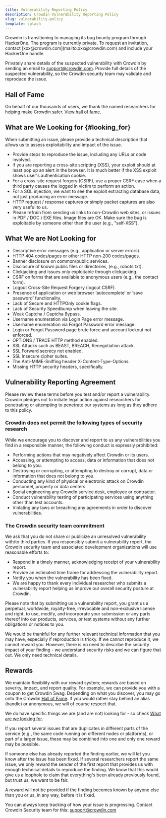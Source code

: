 ```yaml
---
title: Vulnerability Reporting Policy
description: Crowdin Vulnerability Reporting Policy
slug: vulnerability-policy
template: splash
---
```



<Aside type="tip" title="Join our bug bounty program on HackerOne">
  Crowdin is transitioning to managing its bug bounty program through HackerOne. The program is currently private. To request an invitation, contact [xxx@crowdin.com](mailto:xxx@crowdin.com) and include your HackerOne handle.
</Aside>

Privately share details of the suspected vulnerability with Crowdin by sending an email to [support@crowdin.com](https://crowdin.com/contacts). Provide full details of the suspected vulnerability, so the Crowdin security team may validate and reproduce the issue.

## Hall of Fame

On behalf of our thousands of users, we thank the named researchers for helping make Crowdin safer. [View hall of fame](/hall-of-fame/).

## What are We Looking for {#looking_for}

When submitting an issue, please provide a technical description that allows us to assess exploitability and impact of the issue.

- Provide steps to reproduce the issue, including any URLs or code involved.
- If you are reporting a cross-site scripting (XSS), your exploit should at least pop up an alert in the browser.
It is much better if the XSS exploit shows user's authentication cookie.
- For a cross-site request forgery (CSRF), use a proper CSRF case when a third party causes the logged in victim to perform an action.
- For a SQL injection, we want to see the exploit extracting database data, not just producing an error message.
- HTTP request / response captures or simply packet captures are also very useful to us.
- Please refrain from sending us links to non-Crowdin web sites, or issues in PDF / DOC / EXE files.
Image files are OK. Make sure the bug is exploitable by someone other than the user (e.g., "self-XSS").

## What We are Not Looking for

- Descriptive error messages (e.g., application or server errors).
- HTTP 404 codes/pages or other HTTP non-200 codes/pages.
- Banner disclosure on common/public services.
- Disclosure of known public files or directories, (e.g., robots.txt).
- Clickjacking and issues only exploitable through clickjacking.
- CSRF on forms that are available to anonymous users (e.g., the contact form).
- Logout Cross-Site Request Forgery (logout CSRF).
- Presence of application or web browser ‘autocomplete’ or ‘save password’ functionality.
- Lack of Secure and HTTPOnly cookie flags.
- Lack of Security Speedbump when leaving the site.
- Weak Captcha / Captcha Bypass.
- Username enumeration via Login Page error message.
- Username enumeration via Forgot Password error message.
- Login or Forgot Password page brute force and account lockout not enforced.
- OPTIONS / TRACE HTTP method enabled.
- SSL Attacks such as BEAST, BREACH, Renegotiation attack.
- SSL Forward secrecy not enabled.
- SSL Insecure cipher suites.
- The Anti-MIME-Sniffing header X-Content-Type-Options.
- Missing HTTP security headers, specifically.

## Vulnerability Reporting Agreement

Please review these terms before you test and/or report a vulnerability. Crowdin pledges not to initiate legal action against researchers for penetrating or attempting to penetrate our systems as long as they adhere to this policy.

### Crowdin does not permit the following types of security research

While we encourage you to discover and report to us any vulnerabilities you find in a responsible manner, the following conduct is expressly prohibited:

- Performing actions that may negatively affect Crowdin or its users.
- Accessing, or attempting to access, data or information that does not belong to you.
- Destroying or corrupting, or attempting to destroy or corrupt, data or information that does not belong to you.
- Conducting any kind of physical or electronic attack on Crowdin  personnel, property or data centers.
- Social engineering any Crowdin service desk, employee or contractor.
- Conduct vulnerability testing of participating services using anything other than test accounts.
- Violating any laws or breaching any agreements in order to discover vulnerabilities.

### The Crowdin security team commitment

We ask that you do not share or publicize an unresolved vulnerability with/to third parties. If you responsibly submit a vulnerability report, the Crowdin security team and associated development organizations will use reasonable efforts to:

- Respond in a timely manner, acknowledging receipt of your vulnerability report.
- Provide an estimated time frame for addressing the vulnerability report.
- Notify you when the vulnerability has been fixed.
- We are happy to thank every individual researcher who submits a vulnerability report helping us improve our overall security posture at Crowdin.

Please note that by submitting us a vulnerability report, you grant us a perpetual, worldwide, royalty-free, irrevocable and non-exclusive license and right, to use, modify, and incorporate your submission or any parts thereof into our products, services, or test systems without any further obligations or notices to you.

We would be thankful for any further relevant technical information that you may have, especially if reproduction is tricky. If we cannot reproduce it, we cannot reward you.
However, there is no need to describe the security impact of your finding - we understand security risks and we can figure that out. We only need technical details.

## Rewards

We maintain flexibility with our reward system; rewards are based on severity, impact, and report quality.
For example, we can provide you with a coupon to get Crowdin Swag. Depending on what you discover, you may go onto the Crowdin [Hall of Fame](/hall-of-fame/).
If you would rather stay behind an alias (handle) or anonymous, we will of course respect that.

We do have specific things we are (and are not) looking for - so check [What are we looking for](#looking_for).

If you report several issues that are duplicates in different parts of the service (e.g., the same code running on different nodes or platforms), or part of a larger issue, these may be combined into one and only one reward may be possible.

If someone else has already reported the finding earlier, we will let you know after the issue has been fixed. If several researchers report the same issue, we only reward the sender of the first report that provides us with enough technical details to reproduce the finding.
We know that this would give us a loophole to claim that everything's been already previously found, but trust us, we want to be fair.

A reward will not be provided if the finding becomes known by anyone else than you or us, in any way, before it is fixed.

You can always keep tracking of how your issue is progressing. Contact Crowdin Security team for this: [support@crowdin.com](https://crowdin.com/contacts)
